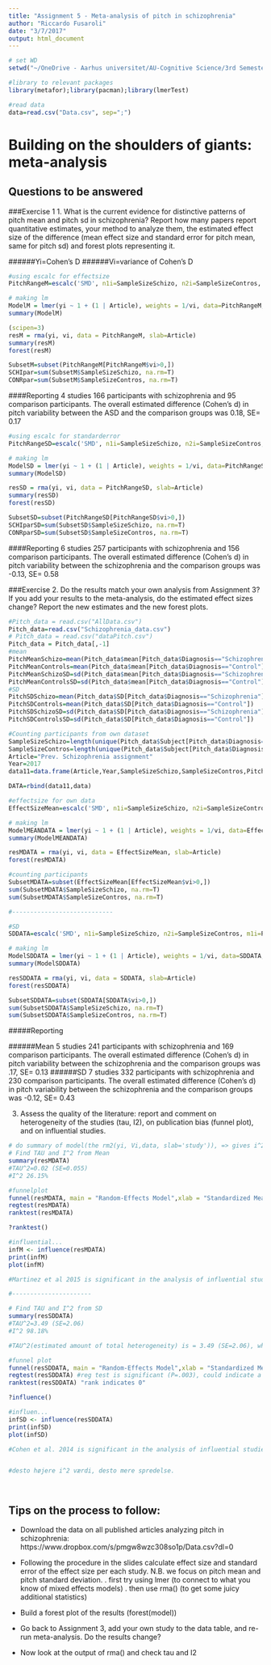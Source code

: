```yaml
---
title: "Assignment 5 - Meta-analysis of pitch in schizophrenia"
author: "Riccardo Fusaroli"
date: "3/7/2017"
output: html_document
---
```


```r
# set WD
setwd("~/OneDrive - Aarhus universitet/AU-Cognitive Science/3rd Semester/Experimental Methods 3/Exercise/Assignments/Assignment_2")

#library to relevant packages
library(metafor);library(pacman);library(lmerTest)

#read data
data=read.csv("Data.csv", sep=";")
```

# Building on the shoulders of giants: meta-analysis

## Questions to be answered
###Exercise 1
1. What is the current evidence for distinctive patterns of pitch mean and pitch sd in schizophrenia? Report how many papers report quantitative estimates, your method to analyze them, the estimated effect size of the difference (mean effect size and standard error for pitch mean, same for pitch sd) and forest plots representing it. 

######Yi=Cohen's D
######Vi=variance of Cohen's D
```r
#using escalc for effectsize
PitchRangeM=escalc('SMD', n1i=SampleSizeSchizo, n2i=SampleSizeContros, m1i=PitchMeanSchizo, m2i=PitchMeanControls, sd1i=PitchMeanSchizoSD, sd2i=PitchMeanControlsSD, data = data)

# making lm
ModelM = lmer(yi ~ 1 + (1 | Article), weights = 1/vi, data=PitchRangeM, control=lmerControl(check.nobs.vs.nlev="ignore", check.nobs.vs.nRE="ignore"))
summary(ModelM)

(scipen=3) 
resM = rma(yi, vi, data = PitchRangeM, slab=Article)
summary(resM)
forest(resM)

SubsetM=subset(PitchRangeM[PitchRangeM$vi>0,])
SCHIpar=sum(SubsetM$SampleSizeSchizo, na.rm=T)
CONRpar=sum(SubsetM$SampleSizeContros, na.rm=T)
```
####Reporting
4 studies
166 participants with schizophrenia and 95 comparison participants.
The overall estimated difference (Cohen’s d) in pitch variability between the ASD and the comparison groups was 0.18, SE= 0.17

```r
#using escalc for standarderror
PitchRangeSD=escalc('SMD', n1i=SampleSizeSchizo, n2i=SampleSizeContros, m1i=PitchSDSchizo, m2i=PitchSDControls, sd1i=PitchSDSchizoSD, sd2i=PitchSDControlsSD, data = data)

# making lm
ModelSD = lmer(yi ~ 1 + (1 | Article), weights = 1/vi, data=PitchRangeSD, control=lmerControl(check.nobs.vs.nlev="ignore", check.nobs.vs.nRE="ignore"))
summary(ModelSD)

resSD = rma(yi, vi, data = PitchRangeSD, slab=Article)
summary(resSD)
forest(resSD)

SubsetSD=subset(PitchRangeSD[PitchRangeSD$vi>0,])
SCHIparSD=sum(SubsetSD$SampleSizeSchizo, na.rm=T)
CONRparSD=sum(SubsetSD$SampleSizeContros, na.rm=T)
```
####Reporting
6 studies
257 participants with schizophrenia and 156 comparison participants.
The overall estimated difference (Cohen’s d) in pitch variability between the schizophrenia and the comparison groups was -0.13, SE= 0.58

###Exercise 
2. Do the results match your own analysis from Assignment 3? If you add your results to the meta-analysis, do the estimated effect sizes change? Report the new estimates and the new forest plots.
```r
#Pitch_data = read.csv("AllData.csv")
Pitch_data=read.csv("Schizophrenia_data.csv")
# Pitch_data = read.csv("dataPitch.csv")
Pitch_data = Pitch_data[,-1]
#mean
PitchMeanSchizo=mean(Pitch_data$mean[Pitch_data$Diagnosis=="Schizophrenia"])
PitchMeanControls=mean(Pitch_data$mean[Pitch_data$Diagnosis=="Control"])
PitchMeanSchizoSD=sd(Pitch_data$mean[Pitch_data$Diagnosis=="Schizophrenia"])
PitchMeanControlsSD=sd(Pitch_data$mean[Pitch_data$Diagnosis=="Control"])
#SD
PitchSDSchizo=mean(Pitch_data$SD[Pitch_data$Diagnosis=="Schizophrenia"])
PitchSDControls=mean(Pitch_data$SD[Pitch_data$Diagnosis=="Control"])
PitchSDSchizoSD=sd(Pitch_data$SD[Pitch_data$Diagnosis=="Schizophrenia"])
PitchSDControlsSD=sd(Pitch_data$SD[Pitch_data$Diagnosis=="Control"])

#Counting participants from own dataset
SampleSizeSchizo=length(unique(Pitch_data$Subject[Pitch_data$Diagnosis=="Schizophrenia"]))
SampleSizeContros=length(unique(Pitch_data$Subject[Pitch_data$Diagnosis=="Control"]))
Article="Prev. Schizophrenia assignment"
Year=2017
data11=data.frame(Article,Year,SampleSizeSchizo,SampleSizeContros,PitchMeanControls,PitchMeanControlsSD,PitchMeanSchizo,PitchMeanSchizoSD,PitchSDControls,PitchSDControlsSD,PitchSDSchizo,PitchSDSchizoSD)

DATA=rbind(data11,data)

```

```r
#effectsize for own data
EffectSizeMean=escalc('SMD', n1i=SampleSizeSchizo, n2i=SampleSizeContros, m1i=PitchMeanSchizo, m2i=PitchMeanControls, sd1i=PitchMeanSchizoSD, sd2i=PitchMeanControlsSD, data = DATA)

# making lm
ModelMEANDATA = lmer(yi ~ 1 + (1 | Article), weights = 1/vi, data=EffectSizeMean, control=lmerControl(check.nobs.vs.nlev="ignore", check.nobs.vs.nRE="ignore"))
summary(ModelMEANDATA)

resMDATA = rma(yi, vi, data = EffectSizeMean, slab=Article)
forest(resMDATA)

#counting participants
SubsetMDATA=subset(EffectSizeMean[EffectSizeMean$vi>0,])
sum(SubsetMDATA$SampleSizeSchizo, na.rm=T)
sum(SubsetMDATA$SampleSizeContros, na.rm=T)

#----------------------------

#SD
SDDATA=escalc('SMD', n1i=SampleSizeSchizo, n2i=SampleSizeContros, m1i=PitchSDSchizo, m2i=PitchSDControls, sd1i=PitchSDSchizoSD, sd2i=PitchSDControlsSD, data = DATA)

# making lm
ModelSDDATA = lmer(yi ~ 1 + (1 | Article), weights = 1/vi, data=SDDATA, control=lmerControl(check.nobs.vs.nlev="ignore", check.nobs.vs.nRE="ignore"))
summary(ModelSDDATA)

resSDDATA = rma(yi, vi, data = SDDATA, slab=Article)
forest(resSDDATA)

SubsetSDDATA=subset(SDDATA[SDDATA$vi>0,])
sum(SubsetSDDATA$SampleSizeSchizo, na.rm=T)
sum(SubsetSDDATA$SampleSizeContros, na.rm=T)
```
#####Reporting

######Mean
5 studies
241 participants with schizophrenia and 169 comparison participants.
The overall estimated difference (Cohen’s d) in pitch variability between the schizophrenia and the comparison groups was .17, SE= 0.13
######SD
7 studies
332 participants with schizophrenia and 230 comparison participants.
The overall estimated difference (Cohen’s d) in pitch variability between the schizophrenia and the comparison groups was -0.12, SE= 0.43


3. Assess the quality of the literature: report and comment on heterogeneity of the studies (tau, I2), on publication bias (funnel plot), and on influential studies.
```r
# do summary of model(the rm2(yi, Vi,data, slab='study')), => gives i^2 and TAU^2(how much var. between study).
# Find TAU and I^2 from Mean
summary(resMDATA)
#TAU^2=0.02 (SE=0.055)
#I^2 26.15%

#funnelplot
funnel(resMDATA, main = "Random-Effects Model",xlab = "Standardized Mean Difference")
regtest(resMDATA)
ranktest(resMDATA)

?ranktest()

#influential...
infM <- influence(resMDATA)
print(infM)
plot(infM)

#Martinez et al 2015 is significant in the analysis of influential studies, which indicates that it is an outlier, and thus this study affects the analysis... funnelplot

#----------------------

# Find TAU and I^2 from SD
summary(resSDDATA)
#TAU^2=3.49 (SE=2.06)
#I^2 98.18%

#TAU^2(estimated amount of total heterogeneity) is = 3.49 (SE=2.06), while I^2 (total heterogeneity / total variability) is = 98.18%. These high values indicate a relatively high amount of spreaded data. Cohen et al's study, is also far away....

#funnel plot
funnel(resSDDATA, main = "Random-Effects Model",xlab = "Standardized Mean Difference")
regtest(resSDDATA) #reg test is significant (P=.003), could indicate a publication bias. 
ranktest(resSDDATA) "rank indicates 0"

?influence()

#influen...
infSD <- influence(resSDDATA)
print(infSD)
plot(infSD)

#Cohen et al. 2014 is significant in the analysis of influential studies, which indicates that it is an outlier, and thus this study affects the analysis... funnelplot


#desto højere i^2 værdi, desto mere spredelse.




```


## Tips on the process to follow:

- Download the data on all published articles analyzing pitch in schizophrenia: https://www.dropbox.com/s/pmgw8wzc308so1p/Data.csv?dl=0
- Following the procedure in the slides calculate effect size and standard error of the effect size per each study. N.B. we focus on pitch mean and pitch standard deviation.
 . first try using lmer (to connect to what you know of mixed effects models)
 . then use rma() (to get some juicy additional statistics)

- Build a forest plot of the results (forest(model))
 
- Go back to Assignment 3, add your own study to the data table, and re-run meta-analysis. Do the results change?

- Now look at the output of rma() and check tau and I2


